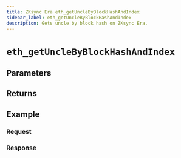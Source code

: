 ```yaml
---
title: ZKsync Era eth_getUncleByBlockHashAndIndex
sidebar_label: eth_getUncleByBlockHashAndIndex
description: Gets uncle by block hash on ZKsync Era.
---
```




# `eth_getUncleByBlockHashAndIndex`

<Description />

## Parameters


<Params />

## Returns


<Returns />

## Example


<Example />

### Request


<Request />

### Response


<Response />
